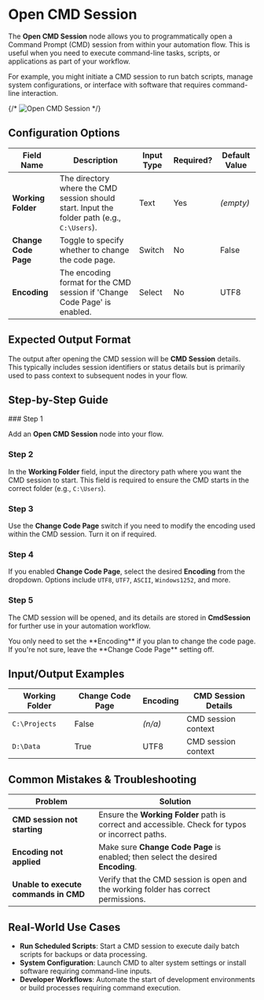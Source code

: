 
# Open CMD Session

The **Open CMD Session** node allows you to programmatically open a Command Prompt (CMD) session from within your automation flow. This is useful when you need to execute command-line tasks, scripts, or applications as part of your workflow.

For example, you might initiate a CMD session to run batch scripts, manage system configurations, or interface with software that requires command-line interaction.

{/* ![Open CMD Session](./open-cmd-session.png) */}

## Configuration Options

| Field Name           | Description                                                                                 | Input Type | Required? | Default Value |
| -------------------- | ------------------------------------------------------------------------------------------- | ---------- | --------- | ------------- |
| **Working Folder**   | The directory where the CMD session should start. Input the folder path (e.g., `C:\Users`). | Text       | Yes       | _(empty)_     |
| **Change Code Page** | Toggle to specify whether to change the code page.                                          | Switch     | No        | False         |
| **Encoding**         | The encoding format for the CMD session if 'Change Code Page' is enabled.                   | Select     | No        | UTF8          |

## Expected Output Format

The output after opening the CMD session will be **CMD Session** details. This typically includes session identifiers or status details but is primarily used to pass context to subsequent nodes in your flow.

## Step-by-Step Guide

<Steps>
### Step 1

Add an **Open CMD Session** node into your flow.

### Step 2

In the **Working Folder** field, input the directory path where you want the CMD session to start. This field is required to ensure the CMD starts in the correct folder (e.g., `C:\Users`).

### Step 3

Use the **Change Code Page** switch if you need to modify the encoding used within the CMD session. Turn it on if required.

### Step 4

If you enabled **Change Code Page**, select the desired **Encoding** from the dropdown. Options include `UTF8`, `UTF7`, `ASCII`, `Windows1252`, and more.

### Step 5

The CMD session will be opened, and its details are stored in **CmdSession** for further use in your automation workflow.

</Steps>

<Callout type="info" title="Tip">
  You only need to set the **Encoding** if you plan to change the code page. If
  you're not sure, leave the **Change Code Page** setting off.
</Callout>

## Input/Output Examples

| Working Folder | Change Code Page | Encoding | CMD Session Details |
| -------------- | ---------------- | -------- | ------------------- |
| `C:\Projects`  | False            | _(n/a)_  | CMD session context |
| `D:\Data`      | True             | UTF8     | CMD session context |

## Common Mistakes & Troubleshooting

| Problem                               | Solution                                                                                          |
| ------------------------------------- | ------------------------------------------------------------------------------------------------- |
| **CMD session not starting**          | Ensure the **Working Folder** path is correct and accessible. Check for typos or incorrect paths. |
| **Encoding not applied**              | Make sure **Change Code Page** is enabled; then select the desired **Encoding**.                  |
| **Unable to execute commands in CMD** | Verify that the CMD session is open and the working folder has correct permissions.               |

## Real-World Use Cases

- **Run Scheduled Scripts**: Start a CMD session to execute daily batch scripts for backups or data processing.
- **System Configuration**: Launch CMD to alter system settings or install software requiring command-line inputs.
- **Developer Workflows**: Automate the start of development environments or build processes requiring command execution.
